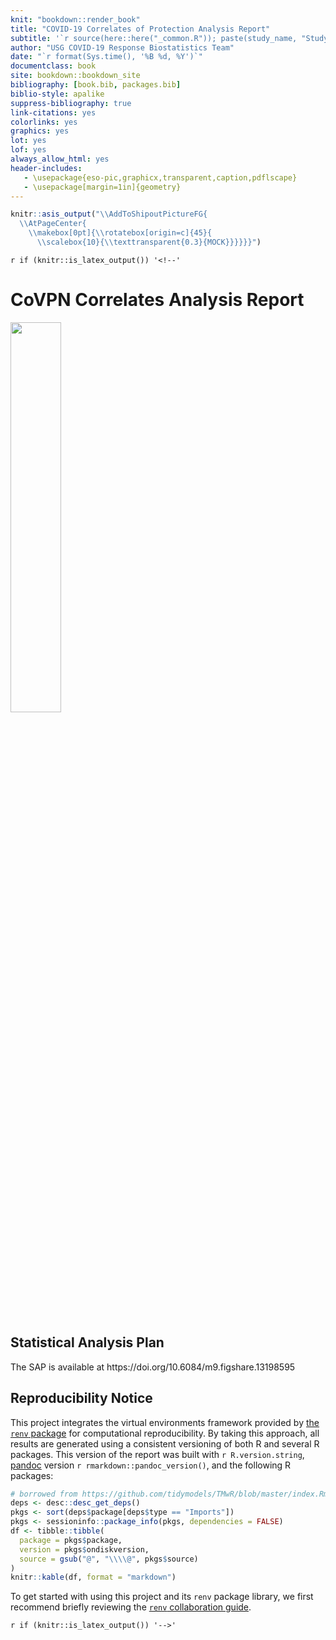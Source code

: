 ```yaml
---
knit: "bookdown::render_book"
title: "COVID-19 Correlates of Protection Analysis Report"
subtitle: '`r source(here::here("_common.R")); paste(study_name, "Study")`'
author: "USG COVID-19 Response Biostatistics Team"
date: "`r format(Sys.time(), '%B %d, %Y')`"
documentclass: book
site: bookdown::bookdown_site
bibliography: [book.bib, packages.bib]
biblio-style: apalike
suppress-bibliography: true
link-citations: yes
colorlinks: yes
graphics: yes
lot: yes
lof: yes
always_allow_html: yes
header-includes:
   - \usepackage{eso-pic,graphicx,transparent,caption,pdflscape}
   - \usepackage[margin=1in]{geometry}
---
```


```r
knitr::asis_output("\\AddToShipoutPictureFG{
  \\AtPageCenter{
    \\makebox[0pt]{\\rotatebox[origin=c]{45}{
      \\scalebox{10}{\\texttransparent{0.3}{MOCK}}}}}}")
```

`r if (knitr::is_latex_output()) '<!--'`

# CoVPN Correlates Analysis Report {-}

<img style="float: center; margin-right: 1%; margin-bottom: 0.01em"
     src="covpn_logo.png" width="40%" height="40%">
<p style="clear: both;">
<br>

## Statistical Analysis Plan {-}

The SAP is available at https://doi.org/10.6084/m9.figshare.13198595

## Reproducibility Notice {-}

This project integrates the virtual environments framework provided by [the
`renv` package](https://rstudio.github.io/renv/) for computational
reproducibility. By taking this approach, all results are generated using a
consistent versioning of both R and several R packages. This version of the
report was built with `r R.version.string`, [pandoc](https://pandoc.org/)
version `r rmarkdown::pandoc_version()`, and the following R packages:

```r
# borrowed from https://github.com/tidymodels/TMwR/blob/master/index.Rmd
deps <- desc::desc_get_deps()
pkgs <- sort(deps$package[deps$type == "Imports"])
pkgs <- sessioninfo::package_info(pkgs, dependencies = FALSE)
df <- tibble::tibble(
  package = pkgs$package,
  version = pkgs$ondiskversion,
  source = gsub("@", "\\\\@", pkgs$source)
)
knitr::kable(df, format = "markdown")
```

To get started with using this project and its `renv` package library, we
first recommend briefly reviewing the [`renv` collaboration
guide](https://rstudio.github.io/renv/articles/collaborating.html).

`r if (knitr::is_latex_output()) '-->'`
